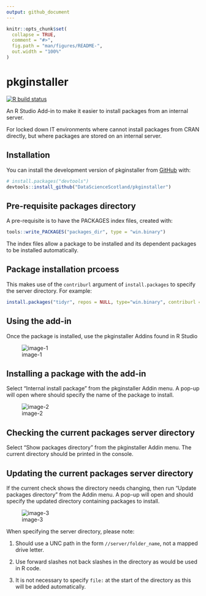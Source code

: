 ```yaml
---
output: github_document
---
```


<!-- README.md is generated from README.Rmd. Please edit that file -->

```r
knitr::opts_chunk$set(
  collapse = TRUE,
  comment = "#>",
  fig.path = "man/figures/README-",
  out.width = "100%"
)
```

# pkginstaller

<!-- badges: start -->
[![R build status](https://github.com/DataScienceScotland/pkginstaller/workflows/R-CMD-check/badge.svg)](https://github.com/DataScienceScotland/pkginstaller/actions)
<!-- badges: end -->

An R Studio Add-in to make it easier to install packages from an internal server.

For locked down IT environments where cannot install packages from CRAN directly, but where packages are stored on an internal server. 


## Installation

You can install the development version of pkginstaller from [GitHub](https://github.com/) with:

``` r
# install.packages("devtools")
devtools::install_github("DataScienceScotland/pkginstaller")
```

## Pre-requisite packages directory

A pre-requisite is to have the PACKAGES index files, created with:
```r
tools::write_PACKAGES("packages_dir", type = "win.binary")
```
The index files allow a package to be installed and its dependent packages to be installed automatically.

## Package installation prcoess

This makes use of the `contriburl` argument of `install.packages` to specify the server directory. For example:

```r
install.packages("tidyr", repos = NULL, type="win.binary", contriburl = "file://internal_server/r422_packages")
```

## Using the add-in

Once the package is installed, use the pkginstaller Addins found in R Studio  

![image-1](man/figures/Addin_img.png)


## Installing a package with the add-in

Select "Internal install package" from the pkginstaller Addin menu. A pop-up will open where should specify the name of the package to install.  

![image-2](man/figures/Install_img.png)  


## Checking the current packages server directory
Select "Show packages directory" from the pkginstaller Addin menu. The current directory should be printed in the console.


## Updating the current packages server directory
If the current check shows the directory needs changing, then run "Update packages directory" from the Addin menu. A pop-up will open and should specify the updated directory containing packages to install.  

![image-3](man/figures/Server_img.png)  


When specifying the server directory, please note:

1. Should use a UNC path in the form `//server/folder_name`, not a mapped drive letter.

2. Use forward slashes not back slashes in the directory as would be used in R code.

3. It is not necessary to specify `file:` at the start of the directory as this will be added automatically.

